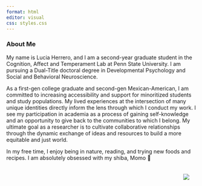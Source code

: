 ```yaml
---
format: html
editor: visual
css: styles.css
---
```

### About Me 

My name is Lucia Herrero, and I am a second-year graduate student in the Cognition, Affect and Temperament Lab at Penn State University. I am pursuing a Dual-Title doctoral degree in Developmental Psychology and Social and Behavioral Neuroscience.


As a first-gen college graduate and second-gen Mexican-American, I am committed to increasing accessibility and support for minoritized students and study populations. My lived experiences at the intersection of many unique identities directly inform the lens through which I conduct my work. I see my participation in academia as a process of gaining self-knowledge and an opportunity to give back to the communities to which I belong. My ultimate goal as a researcher is to cultivate collaborative relationships through the dynamic exchange of ideas and resources to build a more equitable and just world.  

In my free time, I enjoy being in nature, reading, and trying new foods and recipes. I am absolutely obsessed with my shiba, Momo 🐾



![](img/momo.jpg){style="float: right; top: 0px; padding: 20px" fig-align="right"}


